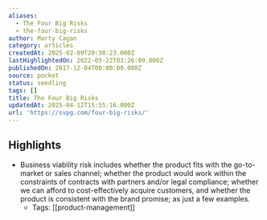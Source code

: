 ```yaml
---
aliases:
  - The Four Big Risks
  - the-four-big-risks
author: Marty Cagan
category: articles
createdAt: 2025-02-09T20:38:23.000Z
lastHighlightedOn: 2022-05-22T03:26:09.000Z
publishedOn: 2017-12-04T00:00:00.000Z
source: pocket
status: seedling
tags: []
title: The Four Big Risks
updatedAt: 2025-04-12T15:55:16.000Z
url: 'https://svpg.com/four-big-risks/'
---
```

## Highlights

- Business viability risk includes whether the product fits with the go-to-market or sales channel; whether the product would work within the constraints of contracts with partners and/or legal compliance; whether we can afford to cost-effectively acquire customers, and whether the product is consistent with the brand promise; as just a few examples.
    - Tags: [[product-management]]
